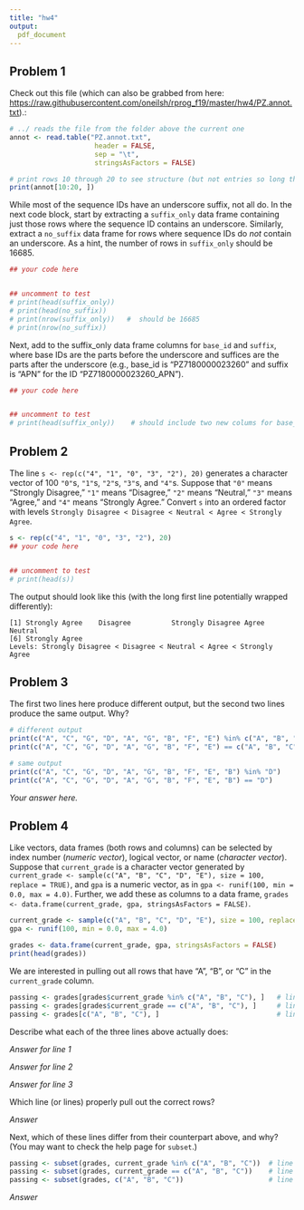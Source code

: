 ```yaml
---
title: "hw4"
output: 
  pdf_document
---
```


## Problem 1

Check out this file (which can also be grabbed from here:  [https://raw.githubusercontent.com/oneilsh/rprog_f19/master/hw4/PZ.annot.txt](https://raw.githubusercontent.com/oneilsh/rprog_f19/master/hw4/PZ.annot.txt)).:

```r
# ../ reads the file from the folder above the current one
annot <- read.table("PZ.annot.txt", 
                     header = FALSE,
                     sep = "\t",
                     stringsAsFactors = FALSE)

# print rows 10 through 20 to see structure (but not entries so long that it wraps the output)
print(annot[10:20, ])

```

While most of the sequence IDs have an underscore suffix, not all do. In the next code block, start by extracting a `suffix_only` data frame containing just those rows where the sequence ID contains an underscore. Similarly, extract a `no_suffix` data frame for rows where sequence IDs do *not* contain an underscore. As a hint, the number of rows in `suffix_only` should be 16685. 

```r
## your code here


## uncomment to test
# print(head(suffix_only))
# print(head(no_suffix))
# print(nrow(suffix_only))   #  should be 16685
# print(nrow(no_suffix))
```


Next, add to the suffix_only data frame columns for `base_id` and `suffix`, where base IDs are the parts before the underscore and suffices are the parts after the underscore (e.g., base_id is "PZ7180000023260" and suffix is "APN" for the ID "PZ7180000023260_APN").

```r
## your code here


## uncomment to test
# print(head(suffix_only))    # should include two new colums for base_id and suffix
```


## Problem 2

The line `s <- rep(c("4", "1", "0", "3", "2"), 20)` generates a character vector of 100 `"0"`s, `"1"`s, `"2"`s, `"3"`s, and `"4"`s. Suppose that `"0"` means “Strongly Disagree,” `"1"` means “Disagree,” `"2"` means “Neutral,” `"3"` means “Agree,” and `"4"` means “Strongly Agree.” Convert `s` into an ordered factor with levels `Strongly Disagree < Disagree < Neutral < Agree < Strongly Agree`.

```r
s <- rep(c("4", "1", "0", "3", "2"), 20)
## your code here


## uncomment to test
# print(head(s))
```



The output should look like this (with the long first line potentially wrapped differently):

```
[1] Strongly Agree    Disagree          Strongly Disagree Agree             Neutral          
[6] Strongly Agree   
Levels: Strongly Disagree < Disagree < Neutral < Agree < Strongly Agree
```

## Problem 3

The first two lines here produce different output, but the second two lines produce the same
output. Why?

```r
# different output
print(c("A", "C", "G", "D", "A", "G", "B", "F", "E") %in% c("A", "B", "C"))
print(c("A", "C", "G", "D", "A", "G", "B", "F", "E") == c("A", "B", "C"))

# same output
print(c("A", "C", "G", "D", "A", "G", "B", "F", "E", "B") %in% "D")
print(c("A", "C", "G", "D", "A", "G", "B", "F", "E", "B") == "D")
```

*Your answer here.*

## Problem 4

Like vectors, data frames (both rows and columns) can be selected by index number (*numeric vector*), logical vector, or name (*character vector*). Suppose that `current_grade` is a character vector generated by `current_grade <- sample(c("A", "B", "C", "D", "E"), size = 100, replace = TRUE)`, and `gpa` is a numeric vector, as in `gpa <- runif(100, min = 0.0, max = 4.0)`. Further, we add these as columns to a data frame, `grades <- data.frame(current_grade, gpa, stringsAsFactors = FALSE)`.

```r
current_grade <- sample(c("A", "B", "C", "D", "E"), size = 100, replace = TRUE)
gpa <- runif(100, min = 0.0, max = 4.0)

grades <- data.frame(current_grade, gpa, stringsAsFactors = FALSE)
print(head(grades))
```

We are interested in pulling out all rows that have "A", "B", or "C" in the `current_grade` column. 

```r
passing <- grades[grades$current_grade %in% c("A", "B", "C"), ]   # line 1
passing <- grades[grades$current_grade == c("A", "B", "C"), ]     # line 2
passing <- grades[c("A", "B", "C"), ]                             # line 3
```

Describe what each of the three lines above actually does:

*Answer for line 1*

*Answer for line 2*

*Answer for line 3*

Which line (or lines) properly pull out the correct rows?

*Answer*

Next, which of these lines differ from their counterpart above, and why? (You may want to check 
the help page for `subset`.)

```r
passing <- subset(grades, current_grade %in% c("A", "B", "C"))  # line 1
passing <- subset(grades, current_grade == c("A", "B", "C"))    # line 2
passing <- subset(grades, c("A", "B", "C"))                     # line 3
```

*Answer*

